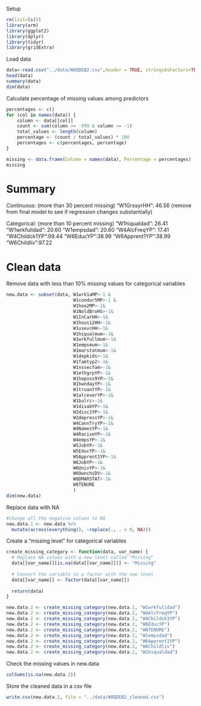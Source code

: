 Setup
```r
rm(list=ls())
library(arm)
library(ggplot2)
library(dplyr)
library(tidyr)
library(gridExtra)
```

Load data
```r
data<-read.csv("../data/W8QDEB2.csv",header = TRUE, stringsAsFactors=TRUE)
head(data)
summary(data)
dim(data)
```

Calculate percentage of missing values among predictors

```r
percentages <- c()
for (col in names(data)) {
    column <- data[[col]]
    count <- sum(column >= -999 & column <= -1)
    total_values <- length(column)
    percentage <- (count / total_values) * 100
    percentages <- c(percentages, percentage)
}

missing <- data.frame(Column = names(data), Percentage = percentages)
missing
```
# Summary 

Continuous: (more than 30 percent missing)
  "W1GrssyrHH": 46.56 (remove from final model to see if regression changes substantially)
  
  
Categorical: (more than 10 percent missing)
  "W1hiqualdad": 26.41
  "W1wrkfulldad": 20.60
  "W1empsdad": 20.60
  "W4AlcFreqYP": 17.41
  "W4Childck1YP":99.44
  "W6EducYP":38.99
  "W6Apprent1YP":38.99
  "W6Childliv":97.22

# Clean data

Remove data with less than 10% missing values for categorical variables

```r
new.data <- subset(data, W1wrk1aMP>-1 &
                         W1condur5MP>-1 &
                         W1hea2MP>-1&
                         W1NoldBroHS>-1&
                         W1InCarHH>-1&
                         W1hous12HH>-1&
                         W1usevcHH>-1&
                         W1hiqualmum>-1&
                         W1wrkfullmum>-1&
                         W1empsmum>-1&
                         W1marstatmum>-1&
                         W1depkids>-1&
                         W1famtyp2>-1&
                         W1nssecfam>-1&
                         W1ethgrpYP>-1&
                         W1heposs9YP>-1&			
                         W1hwndayYP>-1&			
                         W1truantYP>-1&			
                         W1alceverYP>-1&		
                         W1bulrc>-1&		
                         W1disabYP>-1&		
                         W2disc1YP>-1&			
                         W2depressYP>-1&
                         W4CannTryYP>-1&			
                         W4NamesYP>-1&			
                         W4RacismYP>-1&			
                         W4empsYP>-1&			
                         W5JobYP>-1&			
                         W5EducYP>-1&			
                         W5Apprent1YP>-1&
                         W6JobYP>-1&			
                         W6UnivYP>-1&
                         W6OwnchiDV>-1&
                         W8DMARSTAT>-1&			
                         W8TENURE
                         )
dim(new.data)
```

Replace data with NA

```r
#change all the negative values to NA
new.data.1 <- new.data %>%
  mutate(across(everything(), ~replace(., . < 0, NA)))
```

Create a "missing level" for categorical variables

```r
create_missing_category <- function(data, var_name) {
  # Replace NA values with a new level called "Missing"
  data[[var_name]][is.na(data[[var_name]])] <- "Missing"
  
  # Convert the variable to a factor with the new level
  data[[var_name]] <- factor(data[[var_name]])
  
  return(data)
}
```

```r
new.data.2 <- create_missing_category(new.data.1, "W1wrkfulldad")
new.data.2 <- create_missing_category(new.data.2, "W4AlcFreqYP")
new.data.2 <- create_missing_category(new.data.2, "W4Childck1YP")
new.data.2 <- create_missing_category(new.data.2, "W6EducYP")
new.data.2 <- create_missing_category(new.data.2, "W8TENURE")
new.data.2 <- create_missing_category(new.data.2, "W1empsdad")
new.data.2 <- create_missing_category(new.data.2, "W6Apprent1YP")
new.data.2 <- create_missing_category(new.data.2, "W6Childliv")
new.data.2 <- create_missing_category(new.data.2, "W1hiqualdad")
```

Check the missing values in new.data

```r
colSums(is.na(new.data.2))
```

Store the cleaned data in a csv file

```r
write.csv(new.data.2, file = "../data/W8QDEB2_cleaned.csv")
```